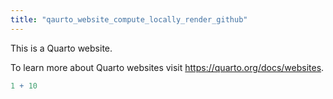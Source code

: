 ```yaml
---
title: "qaurto_website_compute_locally_render_github"
---
```


This is a Quarto website.

To learn more about Quarto websites visit <https://quarto.org/docs/websites>.

```r
1 + 10
```
